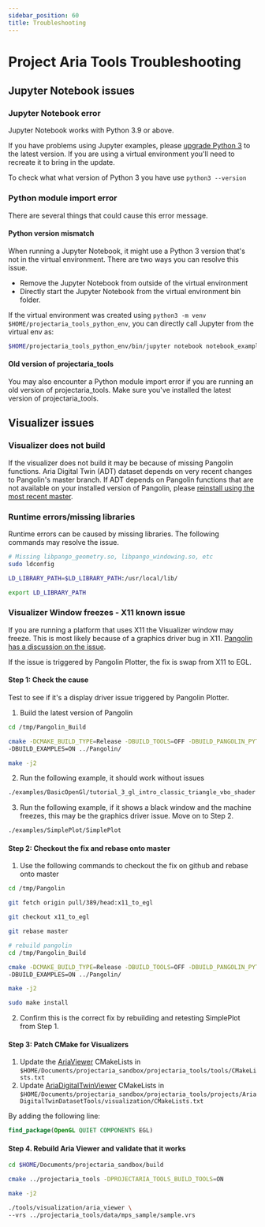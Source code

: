 ```yaml
---
sidebar_position: 60
title: Troubleshooting
---
```


#  Project Aria Tools Troubleshooting

## Jupyter Notebook issues
### Jupyter Notebook error

Jupyter Notebook works with Python 3.9 or above.

If you have problems using Jupyter examples, please [upgrade Python 3](https://www.python.org/downloads/) to the latest version. If you are using a virtual environment you'll need to recreate it to bring in the update.

To check what what version of Python 3 you have use `python3 --version`


### Python module import error
There are several things that could cause this error message.

#### Python version mismatch
When running a Jupyter Notebook, it might use a Python 3 version that's not in the virtual environment. There are two ways you can resolve this issue.

* Remove the Jupyter Notebook from outside of the virtual environment
* Directly start the Jupyter Notebook from the virtual environment bin folder.

If the virtual environment was created using `python3 -m venv $HOME/projectaria_tools_python_env`, you can directly call Jupyter from the virtual env as:
```bash
$HOME/projectaria_tools_python_env/bin/jupyter notebook notebook_example.ipynb
```

#### Old version of projectaria_tools

You may also encounter a Python module import error if you are running an old version of projectaria_tools. Make sure you've installed the latest version of projectaria_tools.


## Visualizer issues

### Visualizer does not build

If the visualizer does not build it may be because of missing Pangolin functions. Aria Digital Twin (ADT) dataset depends on very recent changes to Pangolin's master branch. If ADT depends on Pangolin functions that are not available on your installed version of Pangolin, please [reinstall using the most recent master](/docs/data_utilities/installation/installation_cpp#step-2---compile-pangolin).

###  Runtime errors/missing libraries
Runtime errors can be caused by missing libraries. The following commands may resolve the issue.

```bash
# Missing libpango_geometry.so, libpango_windowing.so, etc
sudo ldconfig

LD_LIBRARY_PATH=$LD_LIBRARY_PATH:/usr/local/lib/

export LD_LIBRARY_PATH
```

### Visualizer Window freezes - X11 known issue
If you are running a platform that uses X11 the Visualizer window may freeze. This is most likely because of a graphics driver bug in X11.
[Pangolin has a discussion on the issue](https://github.com/stevenlovegrove/Pangolin/issues/782).

If the issue is triggered by Pangolin Plotter, the fix is swap from X11 to EGL.

#### Step 1: Check the cause
Test to see if it's a display driver issue triggered by Pangolin Plotter.

1. Build the latest version of Pangolin
```bash
cd /tmp/Pangolin_Build

cmake -DCMAKE_BUILD_TYPE=Release -DBUILD_TOOLS=OFF -DBUILD_PANGOLIN_PYTHON=OFF \
-DBUILD_EXAMPLES=ON ../Pangolin/

make -j2
```

2. Run the following example, it should work without issues

```bash
./examples/BasicOpenGl/tutorial_3_gl_intro_classic_triangle_vbo_shader
```

3. Run the following example, if it shows a black window and the machine freezes, this may be the graphics driver issue. Move on to Step 2.

```bash
./examples/SimplePlot/SimplePlot
```


#### Step 2: Checkout the fix and rebase onto master

1. Use the following commands to checkout the fix on github and rebase onto master
```bash
cd /tmp/Pangolin

git fetch origin pull/389/head:x11_to_egl

git checkout x11_to_egl

git rebase master

# rebuild pangolin
cd /tmp/Pangolin_Build

cmake -DCMAKE_BUILD_TYPE=Release -DBUILD_TOOLS=OFF -DBUILD_PANGOLIN_PYTHON=OFF \
-DBUILD_EXAMPLES=ON ../Pangolin/

make -j2

sudo make install
```

2. Confirm this is the correct fix by rebuilding and retesting SimplePlot from Step 1.

#### Step 3: Patch CMake for Visualizers

1. Update the [AriaViewer](/docs/data_utilities/visualization/visualization_cpp#step-2--run-ariaviewer) CMakeLists in
`$HOME/Documents/projectaria_sandbox/projectaria_tools/tools/CMakeLists.txt`
2. Update [AriaDigitalTwinViewer](/docs/open_datasets/aria_digital_twin_dataset/visualizers#ariadigitaltwinviewer) CMakeLists in
`$HOME/Documents/projectaria_sandbox/projectaria_tools/projects/AriaDigitalTwinDatasetTools/visualization/CMakeLists.txt`

By adding the following line:

```cmake
find_package(OpenGL QUIET COMPONENTS EGL)
```

#### Step 4. Rebuild Aria Viewer and validate that it works

```bash
cd $HOME/Documents/projectaria_sandbox/build

cmake ../projectaria_tools -DPROJECTARIA_TOOLS_BUILD_TOOLS=ON

make -j2

./tools/visualization/aria_viewer \
--vrs ../projectaria_tools/data/mps_sample/sample.vrs
```
